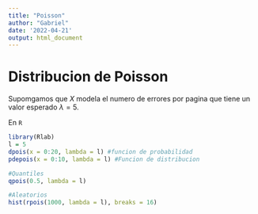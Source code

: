 ```yaml
---
title: "Poisson"
author: "Gabriel"
date: '2022-04-21'
output: html_document
---
```


# Distribucion de Poisson

Supomgamos que $X$ modela el numero de errores por pagina que tiene un valor esperado $\lambda = 5$.

En `R`

```r
library(Rlab)
l = 5
dpois(x = 0:20, lambda = l) #funcion de probabilidad
pdepois(x = 0:10, lambda = l) #Funcion de distribucion

#Quantiles
qpois(0.5, lambda = l)

#Aleatorios
hist(rpois(1000, lambda = l), breaks = 16)

```


